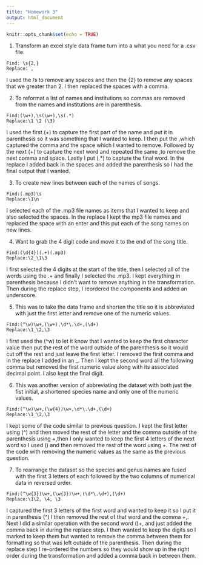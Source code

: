 ```yaml
---
title: "Homework 3"
output: html_document
---
```


```r
knitr::opts_chunk$set(echo = TRUE)
```

1. Transform an excel style data frame turn into a what you need for a .csv file. 

```
Find: \s{2,}
Replace: ,
```
I used the /s to remove any spaces and then the {2} to remove any spaces that we greater than 2. I then replaced the spaces with a comma.

2. To reformat a list of names and institutions so commas are removed from the names and institutions are in parenthesis. 

```
Find:(\w+),\s(\w+),\s(.*)
Replace:\1 \2 (\3)
```

I used the first (\w+) to capture the first part of the name and put it in parenthesis so it was something that I wanted to keep.  I then put the ,\s which captured the comma and the space which I wanted to remove.  Followed by the next (\w+) to capture the next word and repeated the same ,\s to remove the next comma and space. Lastly I put (.*) to capture the final word.  In the replace I added back in the spaces and added the parenthesis so I had the final output that I wanted.

3. To create new lines between each of the names of songs. 

```
Find:(.mp3)\s
Replace:\1\n
```

I selected each of the .mp3 file names as items that I wanted to keep and also selected the spaces.  In the replace I kept the mp3 file names and replaced the space with an enter and this put each of the song names on new lines. 

4. Want to grab the 4 digit code and move it to the end of the song title. 

```
Find:(\d{4})(.+)(.mp3)
Replace:\2_\1\3
```

I first selected the 4 digits at the start of the title, then I selected all of the words using the .+ and finally I selected the .mp3.  I kept everything in parenthesis because I didn't want to remove anything in the transformation.  Then during the replace step, I reordered the components and added an underscore. 

5. This was to take the data frame and shorten the title so it is abbreviated with just the first letter and remove one of the numeric values.

```
Find:(^\w)\w+,(\w+),\d*\.\d+,(\d+)
Replace:\1_\2,\3
```

I first used the (^w) to let it know that I wanted to keep the first character value then put the rest of the word outside of the parenthesis so it would cut off the rest and just leave the first letter.  I removed the first comma and in the replace I added in an _. Then I kept the second word all the following comma but removed the first numeric value along with its associated decimal point.  I also kept the final digit. 

6. This was another version of abbreviating the dataset with both just the fist initial, a shortened species name and only one of the numeric values. 

```
Find:(^\w)\w+,(\w{4})\w+,\d*\.\d+,(\d+)
Replace:\1_\2,\3
```

I kept some of the code similar to previous question.  I kept the first letter using (^\w) and then moved the rest of the letter and the comma outside of the parenthesis using \w+,then I only wanted to keep the first 4 letters of the next word so I used (\w{4}) and then removed the rest of the word using \w+.  The rest of the code with removing the numeric values as the same as the previous question. 

7. To rearrange the dataset so the species and genus names are fused with the first 3 letters of each followed by the two columns of numerical data in reversed order.

```
Find:(^\w{3})\w+,(\w{3})\w+,(\d*\.\d+),(\d+)
Replace:\1\2, \4, \3
```

I captured the first 3 letters of the first word and wanted to keep it so I put it in parenthesis (^\w{3}) I then removed the rest of that word and the comma \w+,.  Next I did a similar operation with the second word (\w{3})\w+, and just added the comma back in during the replace step.  I then wanted to keep the digits so I marked to keep them but wanted to remove the comma between them for formatting so that was left outside of the parenthesis.  Then during the replace step I re-ordered the numbers so they would show up in the right order during the transformation and added a comma back in between them.  